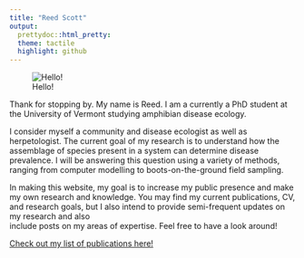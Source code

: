 ```yaml
---
title: "Reed Scott"
output:
  prettydoc::html_pretty:
  theme: tactile
  highlight: github
---
```


![Hello!](D:/Website/website/headshot.jpg)

Thank for stopping by. My name is Reed. I am a currently a PhD student at the University of Vermont studying amphibian disease ecology. 

I consider myself a community and disease ecologist as well as herpetologist. The current goal of my research is to understand  how the  assemblage of species present in a system can determine disease prevalence. I will be answering this question using a  variety of methods, ranging from computer modelling to boots-on-the-ground field sampling.

In making this website, my goal is to increase my public presence and make my own research and knowledge. You may find my   current publications, CV, and research goals, but I also intend to provide semi-frequent updates on my research and also  
include posts on my areas of expertise. Feel free to have a look around!

[Check out my list of publications here!](Publications.html)